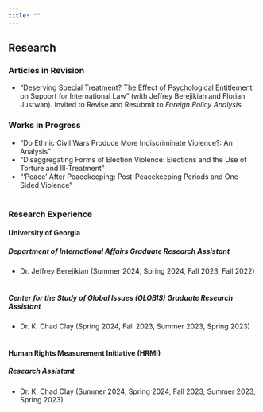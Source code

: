 ```yaml
---
title: ""
---
```


## Research

### Articles in Revision

-   "Deserving Special Treatment? The Effect of Psychological Entitlement on Support for International Law" (with Jeffrey Berejikian and Florian Justwan). Invited to Revise and Resubmit to *Foreign Policy Analysis*.

### Works in Progress

-   "Do Ethnic Civil Wars Produce More Indiscriminate Violence?: An Analysis"
-   "Disaggregating Forms of Election Violence: Elections and the Use of Torture and Ill-Treatment"
-   "'Peace' After Peacekeeping: Post-Peacekeeping Periods and One-Sided Violence”
<br>
<br>

### Research Experience

#### University of Georgia

##### *Department of International Affairs Graduate Research Assistant*

-   Dr. Jeffrey Berejikian (Summer 2024, Spring 2024, Fall 2023, Fall 2022)
<br>
<br>

##### *Center for the Study of Global Issues (GLOBIS) Graduate Research Assistant*

-   Dr. K. Chad Clay (Spring 2024, Fall 2023, Summer 2023, Spring 2023)
<br>
<br>

#### Human Rights Measurement Initiative (HRMI)

##### *Research Assistant*

-   Dr. K. Chad Clay (Summer 2024, Spring 2024, Fall 2023, Summer 2023, Spring 2023)
